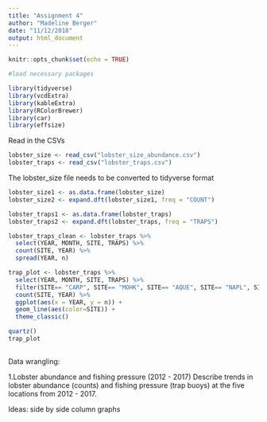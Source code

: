 ```yaml
---
title: "Assignment 4"
author: "Madeline Berger"
date: "11/12/2018"
output: html_document
---
```


```r
knitr::opts_chunk$set(echo = TRUE)

#load necessary packages 

library(tidyverse)
library(vcdExtra)
library(kableExtra)
library(RColorBrewer)
library(car)
library(effsize)
```

Read in the CSVs

```r


lobster_size <- read_csv("lobster_size_abundance.csv")
lobster_traps <- read_csv("lobster_traps.csv")
```

The lobster_size file needs to be converted to tidyverse format

```r
lobster_size1 <- as.data.frame(lobster_size)
lobster_size2 <- expand.dft(lobster_size1, freq = "COUNT")

lobster_traps1 <- as.data.frame(lobster_traps)
lobster_traps2 <- expand.dft(lobster_traps, freq = "TRAPS")

lobster_traps_clean <- lobster_traps %>% 
  select(YEAR, MONTH, SITE, TRAPS) %>% 
  count(SITE, YEAR) %>% 
  spread(YEAR, n) 

trap_plot <- lobster_traps %>% 
  select(YEAR, MONTH, SITE, TRAPS) %>% 
  filter(SITE== "CARP", SITE== "MOHK", SITE== "AQUE", SITE== "NAPL", SITE== "IVEE") %>% 
  count(SITE, YEAR) %>% 
  ggplot(aes(x = YEAR, y = n)) +
  geom_line(aes(color=SITE)) +
  theme_classic()

quartz()
trap_plot
  
```

Data wrangling:


1.Lobster abundance and fishing pressure (2012 - 2017) Describe trends in lobster abundance (counts) and fishing pressure (trap buoys) at the five locations from 2012 - 2017. 


Ideas: side by side column graphs 
